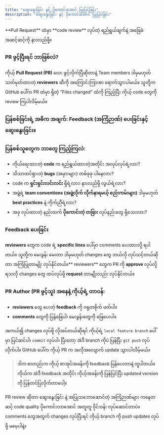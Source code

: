 ```yaml
---
title: "ဆွေးနွေးခြင်း နှင့် ပိုကောင်းအောင် ပြုပြင်ခြင်း"
description: "ဆွေးနွေးခြင်း နှင့် ပိုကောင်းအောင် ပြုပြင်ခြင်း"
---
```



<Aside title="ရည်ရွယ်ချက်">
  **Pull Request** ထဲမှာ **code review** လုပ်တဲ့ ရည်ရွယ်ချက်နဲ့ အခြေခံ
  အဆင့်ဆင့်ကို နားလည်ဖို့။
</Aside>

### PR ဖွင့်ပြီးရင် ဘာဖြစ်လဲ?

ကိုယ့် **Pull Request (PR)** လေး ဖွင့်လိုက်ပြီဆိုတာနဲ့ Team members ဒါမှမဟုတ် သတ်မှတ်ထားတဲ့ **reviewers** ဆီကို အကြောင်းကြားစာ ရောက်သွားပါမယ်။ သူတို့က GitHub ပေါ်က PR ထဲမှာ ရှိတဲ့ "Files changed" ထဲကို ကြည့်ပြီး ကိုယ့် code တွေကို review ကြပါလိမ့်မယ်။

### ပြန်စစ်ခြင်းရဲ့ အဓိက အချက်: Feedback (အကြံဉာဏ်) ပေးခြင်းနှင့် ဆွေးနွေးခြင်း။

### ပြန်စစ်သူတွေက ဘာတွေ ကြည့်ကြလဲ:

- ကိုယ်ရေးထားတဲ့ **code** က ရည်ရွယ်ထားတဲ့အတိုင်း အလုပ်လုပ်ရဲ့လား?
- သိသာထင်ရှားတဲ့ **bugs** (အမှားများ) တစ်ခုခု ပါနေလား?
- code က **ရှင်းရှင်းလင်းလင်း** ရှိရဲ့လား၊ နားလည်ဖို့ လွယ်ရဲ့လား?
- အဖွဲ့ရဲ့ **team conventions (အဖွဲ့လိုက် လိုက်နာရမယ့် စည်းကမ်းများ)** ဒါမှမဟုတ် **best practices** နဲ့ ကိုက်ညီရဲ့လား?
- အခု လုပ်ထားတဲ့ နည်းထက် **ပိုကောင်းတဲ့ တခြား** လုပ်နည်းတွေ ရှိသေးလား?

### Feedback ပေးခြင်း

**reviewers** တွေက code ရဲ့ **specific lines** ပေါ်မှာ comments ပေးထားလို့ ရပါတယ်။ သူတို့က မေးခွန်း မေးတာ ဒါမှမဟုတ် changes တွေ ဘယ်လို လုပ်သင့်တယ်ဆိုတာ အကြံပြုတာမျိုး လုပ်နိုင်တယ်။** reviewers** တွေက PR ကို **approve** လုပ်လို့ ရသလို changes တွေ ထပ်လုပ်ဖို့ **request** တာမျိုးလည်း လုပ်နိုင်တယ်။

### PR Author (PR ဖွင့်သူ) အနေနဲ့ ကိုယ့်ရဲ့ တာဝန်:

- **reviewers** တွေ ပေးတဲ့ **feedback** ကို ဂရုတစိုက် ဖတ်ပါ။
- **comments** တွေကို ပြန်ဖြေပါ၊ မေးခွန်းတွေကို ဖြေပေးပါ။

အကယ်၍ changes လုပ်ဖို့ လိုအပ်တယ်ဆိုရင် ကိုယ့်ရဲ့ `local feature branch` ပေါ်မှာ ပြင်ဆင်ပါ၊ `commit` လုပ်ပါ၊ ပြီးတော့ အဲဒီ branch ကိုပဲ ပြန်ပြီး `git push` လုပ်လိုက်ပါ။ GitHub ပေါ်က ကိုယ့် PR က အလိုအလျောက် update သွားပါလိမ့်မယ်။

> **ဒါက စာတည်းက ကိုယ့် စာအုပ်အခန်းကို feedback ပြန်ပေးတာနဲ့ တူပါတယ်။ ကိုယ်က အဲဒီ feedback အတိုင်း ကိုယ့်အခန်းကို ပြန်ပြင်ပြီး updated version ကို ပြန်တင်ပြလိုက်တာပေါ့။**

<Aside title="အနှစ်ချုပ်">
  PR review ဆိုတာ ဆွေးနွေးခြင်း နဲ့ အပြုသဘောဆောင်တဲ့ အကြံဉာဏ်များ ကနေတဆင့် code
  quality ပိုကောင်းလာအောင် အတူတူ ဝိုင်းဝန်း လုပ်ဆောင်တာပဲ။ comments တွေအတွက်
  changes လုပ်ပြီးရင် ကိုယ့် branch ကို push updates လုပ်ဖို့ မမေ့ပါနဲ့။
</Aside>
